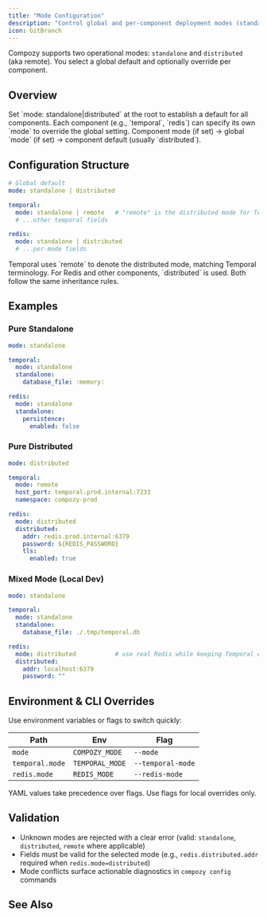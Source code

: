 ```yaml
---
title: "Mode Configuration"
description: "Control global and per-component deployment modes (standalone vs distributed)."
icon: GitBranch
---
```


Compozy supports two operational modes: `standalone` and `distributed` (aka remote). You select a global default and optionally override per component.

## Overview

<List>
  <ListItem title="Global mode" icon="Globe2">
    Set `mode: standalone|distributed` at the root to establish a default for all components.
  </ListItem>
  <ListItem title="Per‑component override" icon="Settings">
    Each component (e.g., `temporal`, `redis`) can specify its own `mode` to override the global setting.
  </ListItem>
  <ListItem title="Resolution order" icon="ListChecks">
    Component mode (if set) → global `mode` (if set) → component default (usually `distributed`).
  </ListItem>
</List>

## Configuration Structure

```yaml title="compozy.yaml"
# Global default
mode: standalone | distributed

temporal:
  mode: standalone | remote   # "remote" is the distributed mode for Temporal
  # ...other temporal fields

redis:
  mode: standalone | distributed
  # ...per-mode fields
```

<Callout type="info">
Temporal uses `remote` to denote the distributed mode, matching Temporal terminology. For Redis and other components, `distributed` is used. Both follow the same inheritance rules.
</Callout>

## Examples

### Pure Standalone

```yaml
mode: standalone

temporal:
  mode: standalone
  standalone:
    database_file: :memory:

redis:
  mode: standalone
  standalone:
    persistence:
      enabled: false
```

### Pure Distributed

```yaml
mode: distributed

temporal:
  mode: remote
  host_port: temporal.prod.internal:7233
  namespace: compozy-prod

redis:
  mode: distributed
  distributed:
    addr: redis.prod.internal:6379
    password: ${REDIS_PASSWORD}
    tls:
      enabled: true
```

### Mixed Mode (Local Dev)

```yaml
mode: standalone

temporal:
  mode: standalone
  standalone:
    database_file: ./.tmp/temporal.db

redis:
  mode: distributed           # use real Redis while keeping Temporal embedded
  distributed:
    addr: localhost:6379
    password: ""
```

## Environment & CLI Overrides

Use environment variables or flags to switch quickly:

| Path | Env | Flag |
| ---- | --- | ---- |
| `mode` | `COMPOZY_MODE` | `--mode` |
| `temporal.mode` | `TEMPORAL_MODE` | `--temporal-mode` |
| `redis.mode` | `REDIS_MODE` | `--redis-mode` |

<Callout type="warning">
YAML values take precedence over flags. Use flags for local overrides only.
</Callout>

## Validation

- Unknown modes are rejected with a clear error (valid: `standalone`, `distributed`, `remote` where applicable)
- Fields must be valid for the selected mode (e.g., `redis.distributed.addr` required when `redis.mode=distributed`)
- Mode conflicts surface actionable diagnostics in `compozy config` commands

## See Also

<ReferenceCardList>
  <ReferenceCard
    title="Redis Configuration"
    description="Per‑mode settings and persistence options"
    href="/docs/configuration/redis"
    icon="Database"
  />
  <ReferenceCard
    title="Temporal Configuration"
    description="Remote vs standalone server fields"
    href="/docs/configuration/temporal"
    icon="Settings"
  />
  <ReferenceCard
    title="Standalone Deployment"
    description="End‑to‑end guide for single‑process setups"
    href="/docs/deployment/standalone-mode"
    icon="Rocket"
  />
</ReferenceCardList>

